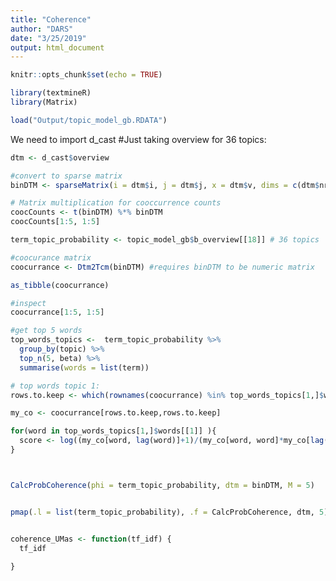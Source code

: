 ```yaml
---
title: "Coherence"
author: "DARS"
date: "3/25/2019"
output: html_document
---
```


```r
knitr::opts_chunk$set(echo = TRUE)
```

```r
library(textmineR)
library(Matrix)

load("Output/topic_model_gb.RDATA")

```
We need to import d_cast
#Just taking overview for 36 topics:
```r
dtm <- d_cast$overview

#convert to sparse matrix
binDTM <- sparseMatrix(i = dtm$i, j = dtm$j, x = dtm$v, dims = c(dtm$nrow, dtm$ncol), dimnames = dimnames(dtm)) #from matrix

# Matrix multiplication for cooccurrence counts
coocCounts <- t(binDTM) %*% binDTM
coocCounts[1:5, 1:5]

term_topic_probability <- topic_model_gb$b_overview[[18]] # 36 topics

#coocurance matrix
coocurrance <- Dtm2Tcm(binDTM) #requires binDTM to be numeric matrix

as_tibble(coocurrance)

#inspect
coocurrance[1:5, 1:5]

#get top 5 words
top_words_topics <-  term_topic_probability %>%
  group_by(topic) %>%
  top_n(5, beta) %>%
  summarise(words = list(term))

# top words topic 1:
rows.to.keep <- which(rownames(coocurrance) %in% top_words_topics[1,]$words[[1]]) # matrix is squared same names for cols and rows

my_co <- coocurrance[rows.to.keep,rows.to.keep]

for(word in top_words_topics[1,]$words[[1]] ){
  score <- log((my_co[word, lag(word)]+1)/(my_co[word, word]*my_co[lag(word), lag(word)]))
}



CalcProbCoherence(phi = term_topic_probability, dtm = binDTM, M = 5)


pmap(.l = list(term_topic_probability), .f = CalcProbCoherence, dtm, 5)


coherence_UMas <- function(tf_idf) {
  tf_idf
  
}
```



